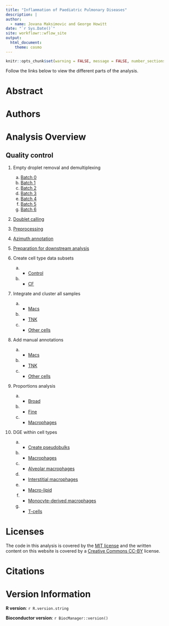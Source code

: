 ```yaml
---
title: "Inflammation of Paediatric Pulmonary Diseases"
description: |
author:
  - name: Jovana Maksimovic and George Howitt
date: "`r Sys.Date()`"
site: workflowr::wflow_site
output:
  html_document: 
    theme: cosmo
---
```


```r
knitr::opts_chunk$set(warning = FALSE, message = FALSE, number_sections = FALSE)
```

Follow the links below to view the different parts of the analysis. 


# Abstract {-}



# Authors {-}


 
# Analysis Overview {-}
## Quality control {-}

1. Empty droplet removal and demultiplexing
    a) [Batch 0](01.0_remove_empty_droplets_batch0.Rmd)
    b) [Batch 1](01.1_remove_empty_droplets_demultiplex_batch1.html)
    c) [Batch 2](01.2_remove_empty_droplets_demultiplex_batch2.html)
    d) [Batch 3](01.3_remove_empty_droplets_demultiplex_batch3.html)
    e) [Batch 4](01.4_remove_empty_droplets_demultiplex_batch4.html)
    f) [Batch 5](01.5_remove_empty_droplets_demultiplex_batch5.html)
    f) [Batch 6](01.6_remove_empty_droplets_demultiplex_batch6.html)



2. [Doublet calling](doubletCalling.html)


3. [Preprocessing](preprocessing.html)


4. [Azimuth annotation](azimuthAnnotation.html)


5. [Preparation for downstream analysis](prepare.html)



10. Create cell type data subsets
    a)    - [Control](control_only.html)
    b)    - [CF](CF_only.html)



11. Integrate and cluster all samples
    a)    - [Macs](marker_genes_macrophages_seu_int.html)
    b)    - [TNK](marker_genes_Tcells_seu_int.html)
    c)    - [Other cells](marker_genes_others_seu_int.html) 
    


12. Add manual annotations
    a)    - [Macs](macrophages.cluster_labels.html)
    b)    - [TNK](TNK.cluster_labels.html)
    c)    - [Other cells](other.cluster_labels.html)
     


12. Proportions analysis
    a)    - [Broad](C133_Neeland.broad_proportions.html)
    b)    - [Fine](C133_Neeland.fine_proportions.html)
    c)    - [Macrophages](C133_Neeland.macrophage_proportions.html)



12. DGE within cell types
    a)    - [Create pseudobulks](pseudobulk.manual_annotations.html)
    b)    - [Macrophages](pseudobulk.macrophages_CF_DGE.html)
    c)    - [Alveolar macrophages](pseudobulk.alveolar.macrophages_CF_DGE.html)
    d)    - [Interstitial macrophages](pseudobulk.interstitial-macrophages_CF_DGE.html)
    e)    - [Macro-lipid](pseudobulk.macro-lipid_CF_DGE.html)
    f)    - [Monocyte-derived macrophages](pseudobulk.monocyte-derived-macs_CF_DGE.html)
    g)    - [T-cells](pseudobulk.T-cells_CF_DGE.html)
    

    
# Licenses {-}

The code in this analysis is covered by the [MIT license][mit] and the written
content on this website is covered by a [Creative Commons CC-BY][cc] license.


# Citations {-}



# Version Information  {-}

**R version**: `r R.version.string`

**Bioconductor version**: `r BiocManager::version()`


[mit]: https://choosealicense.com/licenses/mit/ "MIT License"
[cc]: https://choosealicense.com/licenses/cc-by-4.0/ "CC-BY License"

